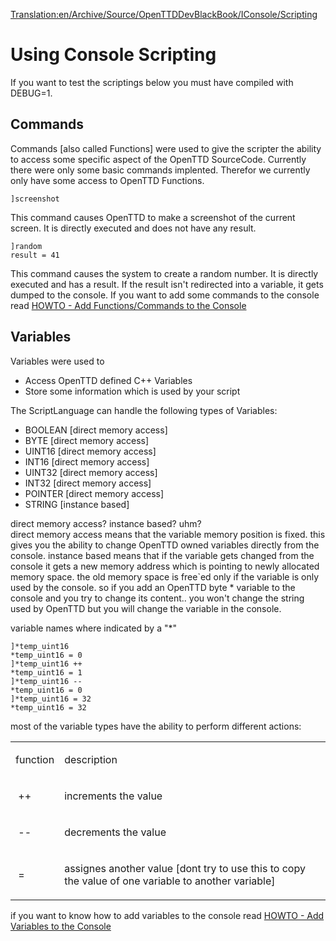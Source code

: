 [[Translation:en/Archive/Source/OpenTTDDevBlackBook/IConsole/Scripting]]
=Using Console Scripting=

If you want to test the scriptings below you must have compiled with DEBUG=1.

==Commands==
Commands [also called Functions] were used to give the scripter the ability to access some specific aspect of the OpenTTD SourceCode. Currently there were only some basic commands implented. Therefor we currently only have some access to OpenTTD Functions.

<pre>
]screenshot
</pre>
This command causes OpenTTD to make a screenshot of the current screen. It is directly executed and does not have any result.

<pre>
]random
result = 41
</pre>

This command causes the system to create a random number. It is directly executed and has a result. If the result isn't redirected into a variable, it gets dumped to the console. If you want to add some commands to the console read [[en/Archive/Source/OpenTTDDevBlackBook/IConsole/AddFunctions|HOWTO - Add Functions/Commands to the Console]]

==Variables==
Variables were used to
* Access OpenTTD defined C++ Variables
* Store some information which is used by your script

The ScriptLanguage can handle the following types of Variables:
* BOOLEAN [direct memory access]
* BYTE [direct memory access]
* UINT16 [direct memory access]
* INT16 [direct memory access]
* UINT32 [direct memory access]
* INT32 [direct memory access]
* POINTER [direct memory access]
* STRING [instance based]

direct memory access? instance based? uhm? <br>
direct memory access means that the variable memory position is fixed. this gives you the ability to change OpenTTD owned variables directly from the console.
instance based means that if the variable gets changed from the console it gets a new memory address which is pointing to newly allocated memory space. the old memory space is free`ed only if the variable is only used by the console. so if you add an OpenTTD byte * variable to the console and you try to change its content.. you won't change the string used by OpenTTD but you will change the variable in the console.

variable names where indicated by a "*" 

<pre>
]*temp_uint16
*temp_uint16 = 0
]*temp_uint16 ++
*temp_uint16 = 1
]*temp_uint16 --
*temp_uint16 = 0
]*temp_uint16 = 32
*temp_uint16 = 32
</pre>

most of the variable types have the ability to perform different actions:

{|
| function || description
|-
|&nbsp;++ || increments the value
|-
|&nbsp;-- || decrements the value
|-
|&nbsp;= || assignes another value [dont try to use this to copy the value of one variable to another variable]
|}

if you want to know how to add variables to the console read [[en/Archive/Source/OpenTTDDevBlackBook/IConsole/AddVariables|HOWTO - Add Variables to the Console]]